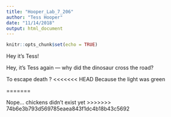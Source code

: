 ```yaml
---
title: "Hooper_Lab_7_206"
author: "Tess Hooper"
date: "11/14/2018"
output: html_document
---
```


```r
knitr::opts_chunk$set(echo = TRUE)
```

Hey it's Tess!


Hey, it's Tess again --- why did the dinosaur cross the road? 

To escape death ? 
<<<<<<< HEAD
Because the light was green 

=======

Nope... chickens didn't exist yet 
>>>>>>> 74b6e3b793d569785eaea843f1dc4b18b43c5692
